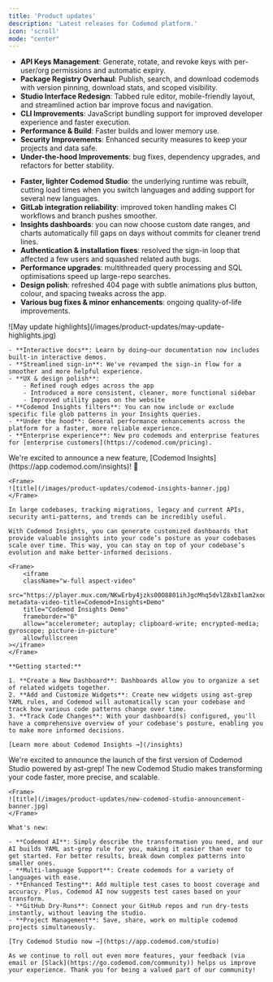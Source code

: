 ```yaml
---
title: 'Product updates'
description: 'Latest releases for Codemod platform.'
icon: 'scroll'
mode: "center"
---
```


<Update label="July 24, 2025">

- **API Keys Management**: Generate, rotate, and revoke keys with per-user/org permissions and automatic expiry.
- **Package Registry Overhaul**: Publish, search, and download codemods with version pinning, download stats, and scoped visibility.
- **Studio Interface Redesign**: Tabbed rule editor, mobile-friendly layout, and streamlined action bar improve focus and navigation.
- **CLI Improvements**: JavaScript bundling support for improved developer experience and faster execution.
- **Performance & Build**: Faster builds and lower memory use.
- **Security Improvements**: Enhanced security measures to keep your projects and data safe.
- **Under-the-hood Improvements**: bug fixes, dependency upgrades, and refactors for better stability.

</Update>

<Update label="June 3, 2025">

- **Faster, lighter Codemod Studio**: the underlying runtime was rebuilt, cutting load times when you switch languages and adding support for several new languages.
- **GitLab integration reliability**: improved token handling makes CI workflows and branch pushes smoother.
- **Insights dashboards**: you can now choose custom date ranges, and charts automatically fill gaps on days without commits for cleaner trend lines.
- **Authentication & installation fixes**: resolved the sign-in loop that affected a few users and squashed related auth bugs.
- **Performance upgrades**: multithreaded query processing and SQL optimisations speed up large-repo searches.
- **Design polish**: refreshed 404 page with subtle animations plus button, colour, and spacing tweaks across the app.
- **Various bug fixes & minor enhancements**: ongoing quality-of-life improvements.
</Update>


<Update label="May 16, 2025">
    <Frame>
    ![May update highlights](/images/product-updates/may-update-highlights.jpg)
    </Frame>

    - **Interactive docs**: Learn by doing—our documentation now includes built-in interactive demos.
    - **Streamlined sign-in**: We've revamped the sign-in flow for a smoother and more helpful experience.
    - **UX & design polish**: 
        - Refined rough edges across the app
        - Introduced a more consistent, cleaner, more functional sidebar
        - Improved utility pages on the website
    - **Codemod Insights filters**: You can now include or exclude specific file glob patterns in your Insights queries.
    - **Under the hood**: General performance enhancements across the platform for a faster, more reliable experience.
    - **Enterprise experience**: New pro codemods and enterprise features for [enterprise customers](https://codemod.com/pricing).
</Update>

<Update label="Apr 15, 2025">
    We're excited to announce a new feature, [Codemod Insights](https://app.codemod.com/insights)! 🚀

    <Frame>
    ![title](/images/product-updates/codemod-insights-banner.jpg)
    </Frame>

    In large codebases, tracking migrations, legacy and current APIs, security anti-patterns, and trends can be incredibly useful. 

    With Codemod Insights, you can generate customized dashboards that provide valuable insights into your code’s posture as your codebases scale over time. This way, you can stay on top of your codebase’s evolution and make better-informed decisions.

    <Frame>
        <iframe
        className="w-full aspect-video"
        src="https://player.mux.com/NKwErby4jzks00O8801ihJgcMhq5dvlZ8xbIlam2xoqe8?metadata-video-title=Codemod+Insights+Demo"
        title="Codemod Insights Demo"
        frameborder="0"
        allow="accelerometer; autoplay; clipboard-write; encrypted-media; gyroscope; picture-in-picture"
        allowfullscreen
    ></iframe>
    </Frame>

    **Getting started:**

	1. **Create a New Dashboard**: Dashboards allow you to organize a set of related widgets together.
	2. **Add and Customize Widgets**: Create new widgets using ast-grep YAML rules, and Codemod will automatically scan your codebase and track how various code patterns change over time.
	3. **Track Code Changes**: With your dashboard(s) configured, you'll have a comprehensive overview of your codebase's posture, enabling you to make more informed decisions.

    [Learn more about Codemod Insights →](/insights)

</Update>

<Update label="Apr 4, 2025">
    We're excited to announce the launch of the first version of Codemod Studio powered by ast-grep! The new Codemod Studio makes transforming your code faster, more precise, and scalable.

    <Frame>
    ![title](/images/product-updates/new-codemod-studio-announcement-banner.jpg)
    </Frame>

    What's new:

    - **Codemod AI**: Simply describe the transformation you need, and our AI builds YAML ast-grep rule for you, making it easier than ever to get started. For better results, break down complex patterns into smaller ones.
    - **Multi-language Support**: Create codemods for a variety of languages with ease.
    - **Enhanced Testing**: Add multiple test cases to boost coverage and accuracy. Plus, Codemod AI now suggests test cases based on your transform.
    - **GitHub Dry-Runs**: Connect your GitHub repos and run dry-tests instantly, without leaving the studio.
    - **Project Management**: Save, share, work on multiple codemod projects simultaneously.

    [Try Codemod Studio now →](https://app.codemod.com/studio)

    As we continue to roll out even more features, your feedback (via email or [Slack](https://go.codemod.com/community)) helps us improve your experience. Thank you for being a valued part of our community!
</Update>

